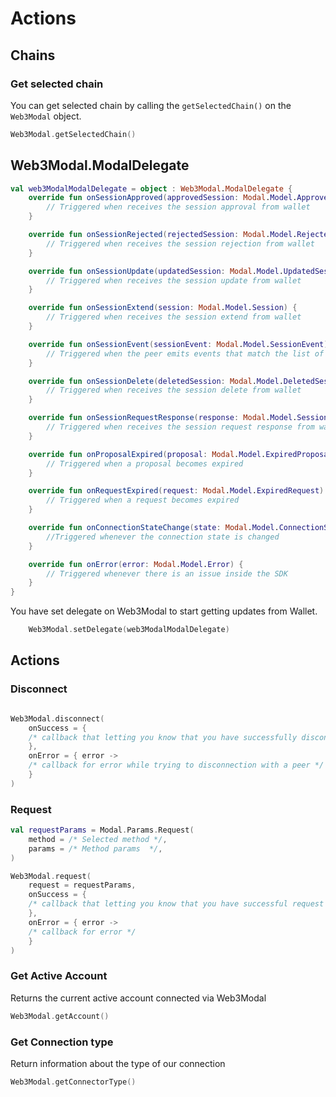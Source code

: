 # Actions

## Chains

### Get selected chain

You can get selected chain by calling the `getSelectedChain()` on the `Web3Modal` object.

```kotlin
Web3Modal.getSelectedChain()
```

## Web3Modal.ModalDelegate

```kotlin
val web3ModalModalDelegate = object : Web3Modal.ModalDelegate {
    override fun onSessionApproved(approvedSession: Modal.Model.ApprovedSession) {
        // Triggered when receives the session approval from wallet
    }

    override fun onSessionRejected(rejectedSession: Modal.Model.RejectedSession) {
        // Triggered when receives the session rejection from wallet
    }

    override fun onSessionUpdate(updatedSession: Modal.Model.UpdatedSession) {
        // Triggered when receives the session update from wallet
    }

    override fun onSessionExtend(session: Modal.Model.Session) {
        // Triggered when receives the session extend from wallet
    }

    override fun onSessionEvent(sessionEvent: Modal.Model.SessionEvent) {
        // Triggered when the peer emits events that match the list of events agreed upon session settlement
    }

    override fun onSessionDelete(deletedSession: Modal.Model.DeletedSession) {
        // Triggered when receives the session delete from wallet
    }

    override fun onSessionRequestResponse(response: Modal.Model.SessionRequestResponse) {
        // Triggered when receives the session request response from wallet
    }

    override fun onProposalExpired(proposal: Modal.Model.ExpiredProposal) {
        // Triggered when a proposal becomes expired
    }

    override fun onRequestExpired(request: Modal.Model.ExpiredRequest) {
        // Triggered when a request becomes expired
    }

    override fun onConnectionStateChange(state: Modal.Model.ConnectionState) {
        //Triggered whenever the connection state is changed
    }

    override fun onError(error: Modal.Model.Error) {
        // Triggered whenever there is an issue inside the SDK
    }
}
```

You have set delegate on Web3Modal to start getting updates from Wallet.

```kotlin
    Web3Modal.setDelegate(web3ModalModalDelegate)
```

## Actions

### Disconnect

```kotlin

Web3Modal.disconnect(
    onSuccess = {
    /* callback that letting you know that you have successfully disconnected */
    },
    onError = { error ->
    /* callback for error while trying to disconnection with a peer */
    }
)
```

### Request

```kotlin
val requestParams = Modal.Params.Request(
    method = /* Selected method */,
    params = /* Method params  */,
)

Web3Modal.request(
    request = requestParams,
    onSuccess = {
    /* callback that letting you know that you have successful request */
    },
    onError = { error ->
    /* callback for error */
    }
)
```

### Get Active Account

Returns the current active account connected via Web3Modal

```kotlin
Web3Modal.getAccount()
```

### Get Connection type

Return information about the type of our connection

```kotlin
Web3Modal.getConnectorType()
```
